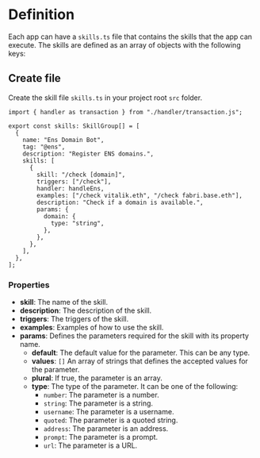 # Definition

Each app can have a `skills.ts` file that contains the skills that the app can execute. The skills are defined as an array of objects with the following keys:

## Create file

Create the skill file `skills.ts` in your project root `src` folder.

```tsx [src/skills.ts]
import { handler as transaction } from "./handler/transaction.js";

export const skills: SkillGroup[] = [
  {
    name: "Ens Domain Bot",
    tag: "@ens",
    description: "Register ENS domains.",
    skills: [
      {
        skill: "/check [domain]",
        triggers: ["/check"],
        handler: handleEns,
        examples: ["/check vitalik.eth", "/check fabri.base.eth"],
        description: "Check if a domain is available.",
        params: {
          domain: {
            type: "string",
          },
        },
      },
    ],
  },
];
```

### Properties

- **skill**: The name of the skill.
- **description**: The description of the skill.
- **triggers**: The triggers of the skill.
- **examples**: Examples of how to use the skill.
- **params**: Defines the parameters required for the skill with its property name.
  - **default**: The default value for the parameter. This can be any type.
  - **values**: `[]` An array of strings that defines the accepted values for the parameter.
  - **plural**: If true, the parameter is an array.
  - **type**: The type of the parameter. It can be one of the following:
    - `number`: The parameter is a number.
    - `string`: The parameter is a string.
    - `username`: The parameter is a username.
    - `quoted`: The parameter is a quoted string.
    - `address`: The parameter is an address.
    - `prompt`: The parameter is a prompt.
    - `url`: The parameter is a URL.
